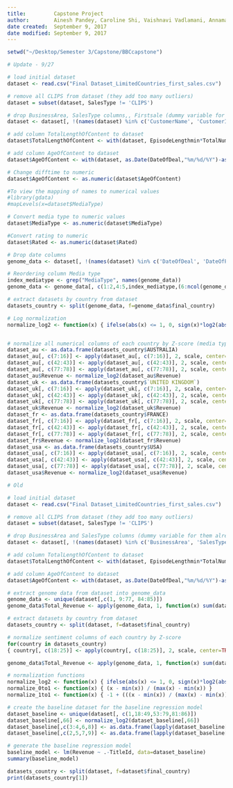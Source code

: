 ```yaml
---
title:         Capstone Project
author:        Ainesh Pandey, Caroline Shi, Vaishnavi Vadlamani, Annamalai Kathirkamanathan
date created:  September 9, 2017
date modified: September 9, 2017
---
```


```r
setwd("~/Desktop/Semester 3/Capstone/BBCcapstone")
```

```r

# Update - 9/27

# load initial dataset
dataset <- read.csv("Final Dataset_LimitedCountries_first_sales.csv")

# remove all CLIPS from dataset (they add too many outliers)
dataset = subset(dataset, SalesType != 'CLIPS')

# drop BusinessArea, SalesType columns,, Firstsale (dummy variable for them already exists - SalesType_Clips is not required)
dataset <- dataset[, !(names(dataset) %in% c('CustomerName', 'CustomerId', 'BusinessArea', 'SalesType', 'FirstSale', 'SalesType_CLIPS'))]

# add column TotalLengthOfContent to dataset
dataset$TotalLengthOfContent <- with(dataset, EpisodeLengthmin*TotalNumberOfEpisodes)

# add column AgeOfContent to dataset
dataset$AgeOfContent <- with(dataset, as.Date(DateOfDeal,"%m/%d/%Y")-as.Date(DateOfPremier,"%m/%d/%Y"))

# Change difftime to numeric
dataset$AgeOfContent <- as.numeric(dataset$AgeOfContent)

#To view the mapping of names to numerical values
#library(gdata)
#mapLevels(x=dataset$MediaType)

# Convert media type to numeric values
dataset$MediaType <- as.numeric(dataset$MediaType)

#Convert rating to numeric
dataset$Rated <- as.numeric(dataset$Rated)

# Drop date columns
genome_data <- dataset[, !(names(dataset) %in% c('DateOfDeal', 'DateOfPremier', 'EpisodeLengthmin', 'TotalNumberOfEpisodes'))]

# Reordering column Media type
index_mediatype <- grep("MediaType", names(genome_data))
genome_data <- genome_data[, c(1:2,4:5,index_mediatype,(6:ncol(genome_data)))]

# extract datasets by country from dataset
datasets_country <- split(genome_data, f=genome_data$final_country)

# Log normalization
normalize_log2 <- function(x) { ifelse(abs(x) <= 1, 0, sign(x)*log2(abs(x))) }


# normalize all numerical columns of each country by Z-score (media type, sequence # to age of content)
dataset_au <- as.data.frame(datasets_country$AUSTRALIA)
dataset_au[, c(7:16)] <- apply(dataset_au[, c(7:16)], 2, scale, center=TRUE, scale=TRUE)
dataset_au[, c(42:43)] <- apply(dataset_au[, c(42:43)], 2, scale, center=TRUE, scale=TRUE)
dataset_au[, c(77:78)] <- apply(dataset_au[, c(77:78)], 2, scale, center=TRUE, scale=TRUE)
dataset_au$Revenue <- normalize_log2(dataset_au$Revenue)
dataset_uk <- as.data.frame(datasets_country$`UNITED KINGDOM`)
dataset_uk[, c(7:16)] <- apply(dataset_uk[, c(7:16)], 2, scale, center=TRUE, scale=TRUE)
dataset_uk[, c(42:43)] <- apply(dataset_uk[, c(42:43)], 2, scale, center=TRUE, scale=TRUE)
dataset_uk[, c(77:78)] <- apply(dataset_uk[, c(77:78)], 2, scale, center=TRUE, scale=TRUE)
dataset_uk$Revenue <- normalize_log2(dataset_uk$Revenue)
dataset_fr <- as.data.frame(datasets_country$FRANCE)
dataset_fr[, c(7:16)] <- apply(dataset_fr[, c(7:16)], 2, scale, center=TRUE, scale=TRUE)
dataset_fr[, c(42:43)] <- apply(dataset_fr[, c(42:43)], 2, scale, center=TRUE, scale=TRUE)
dataset_fr[, c(77:78)] <- apply(dataset_fr[, c(77:78)], 2, scale, center=TRUE, scale=TRUE)
dataset_fr$Revenue <- normalize_log2(dataset_fr$Revenue)
dataset_usa <- as.data.frame(datasets_country$USA)
dataset_usa[, c(7:16)] <- apply(dataset_usa[, c(7:16)], 2, scale, center=TRUE, scale=TRUE)
dataset_usa[, c(42:43)] <- apply(dataset_usa[, c(42:43)], 2, scale, center=TRUE, scale=TRUE)
dataset_usa[, c(77:78)] <- apply(dataset_usa[, c(77:78)], 2, scale, center=TRUE, scale=TRUE)
dataset_usa$Revenue <- normalize_log2(dataset_usa$Revenue)

```


















































































```r

# Old

# load initial dataset
dataset <- read.csv("Final Dataset_LimitedCountries_first_sales.csv")

# remove all CLIPS from dataset (they add too many outliers)
dataset = subset(dataset, SalesType != 'CLIPS')

# drop BusinessArea and SalesType columns (dummy variable for them already exists)
dataset <- dataset[, !(names(dataset) %in% c('BusinessArea', 'SalesType', 'SalesType_CLIPS'))]

# add column TotalLengthOfContent to dataset
dataset$TotalLengthOfContent <- with(dataset, EpisodeLengthmin*TotalNumberOfEpisodes)

# add column AgeOfContent to dataset
dataset$AgeOfContent <- with(dataset, as.Date(DateOfDeal,"%m/%d/%Y")-as.Date(DateOfPremier,"%m/%d/%Y"))

# extract genome data from dataset into genome_data
genome_data <- unique(dataset[,c(1, 9:77, 84:85)])
genome_data$Total_Revenue <- apply(genome_data, 1, function(x) sum(dataset[dataset$TitleId==x[1], ]$Revenue) )

# extract datasets by country from dataset
datasets_country <- split(dataset, f=dataset$final_country)

# normalize sentiment columns of each country by Z-score
for(country in datasets_country)
{ country[, c(18:25)] <- apply(country[, c(18:25)], 2, scale, center=TRUE, scale=TRUE) }
```

```r
genome_data$Total_Revenue <- apply(genome_data, 1, function(x) sum(dataset[dataset$TitleId==x[1], ]$Revenue) )
```

```r
# normalization functions
normalize_log2 <- function(x) { ifelse(abs(x) <= 1, 0, sign(x)*log2(abs(x))) }
normalize_0to1 <- function(x) { (x - min(x)) / (max(x) - min(x)) }
normalize_1to1 <- function(x) { -1 + (((x - min(x)) / (max(x) - min(x))) * 2) }

# create the baseline dataset for the baseline regression model
dataset_baseline <- unique(dataset[, c(1,18:49,53:79,81:86)])
dataset_baseline[,66] <- normalize_log2(dataset_baseline[,66])
dataset_baseline[,c(3:4,6,8)] <- as.data.frame(lapply(dataset_baseline[,c(3:4,6,8)], normalize_0to1))
dataset_baseline[,c(2,5,7,9)] <- as.data.frame(lapply(dataset_baseline[,c(2,5,7,9)], normalize_1to1))

# generate the baseline regression model
baseline_model <- lm(Revenue ~ .-TitleId, data=dataset_baseline)
summary(baseline_model)
```


```r
datasets_country <- split(dataset, f=dataset$final_country)
print(datasets_country[1])
```
